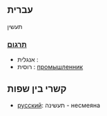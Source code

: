==עברית==
תעשין

===[[תרגום]]===
*אנגלית : 
*רוסית : [[промышленник]]

==קשרי בין שפות== 
*[[русский]]: תעשינה - несмеяна